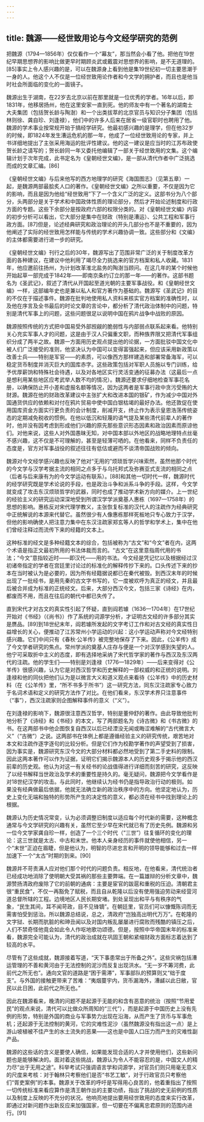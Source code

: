 ```yaml
---
---
---
```

title: 魏源——经世致用论与今文经学研究的范例
---



把魏源（1794—1856年）仅仅看作一个“幕友”，那当然会小看了他。把他在19世纪早期思想界的影响比做更早时期顾炎武或戴震对思想界的影响，是不无道理的。[85]事实上令人感兴趣的是，可以在魏源身上看到他是集19世纪初一切主要思潮于一身的人。他这个人不仅是一位经世致用论作者和今文学的拥护者，而且也是他当时社会所面临的变化的一面镜子。

魏源出生于湖南，在22岁去北京以前在那里就是一位优秀的学者。16年以后，即1831年，他移居扬州，他在这里安家一直到死。他的师友中有一个著名的湖南士大夫集团（包括贺长龄与陶澍）和一个出类拔萃的北京官员与知识分子集团（包括林则徐、龚自珍、刘逢禄），他们中的许多人后来在居省一级官职时也聘用了他。魏源的学术事业按常规开始于搞经学研究。他最初感兴趣的是理学，但在他32岁的时候，即1824年发生漕运危机的那一年，他成了一位经世致用论的专家，并上书详细地提出了主张采用海运的批评性建议。他的这一建议是应当时的江苏布政使贺长龄之请写的；贺长龄同一年又委托他编辑了一部关于经世致用的文集。这个编辑计划于次年完成，此书定名为《皇朝经世文编》，是一部从清代作者中广泛挑选而成的文章汇编。[86]

《皇朝经世文编》与后来他写的西方地理学的研究《海国图志》（见第五章）一起，是魏源两部最脍炙人口的著作。《皇朝经世文编》之所以重要，不仅是因为它的影响，而且是因为他给“经世致用”下了一个含义广泛的定义。这部书分为八个部分，头两部分是关于学术和中国政体性质的理论部分，然后才开始论述制度和行政方面的专题。这些下余部分是按政府六部的权限分类的。对《皇朝经世文编》内容的初步分析可以看出，它大部分是集中在财政（特别是漕运）、公共工程和军事行政方面。[87]但是，论述经典研究和政治理论的开头几部分也不是不重要的，因为他阐述了实际的经世致用怎样能与传统的学术兴趣协调一致。这些部分和《文编》的主体都需要进行进一步的研究。

《皇朝经世文编》刊行之后的30年，魏源写出了范围非常广泛的关于制度改革方面的各种建议，在建议中他利用了竭尽全力挑选来的官方档案和私人收藏。1831年，他应邀前往扬州，为计划改革淮北盐务的陶澍当顾问。在这几年的某个时候他开始起草一部完成于1842年——即南京条约订立的那一年——的著作。这部书题名为《圣武记》，叙述了清代从开国起至道光朝的主要军事战役。和《皇朝经世文编》一样，这部编年史也是兼以私人和官方著作为基础的。魏源写《圣武记》的目的不仅在于描述事件。魏源在批判地使用私人资料来核实官方档案的准确性时，以及他在序言及全书最后的时论文章的言论中，都分析了清代政治体制中的问题，特别是清代军事上的问题，这些问题很足以说明中国在鸦片战争中战败的原因。

魏源按照传统的方式把中国易受外部觊觎的脆弱性与内部弱点联系起来看。他特别关心充实军事人才的问题，这是由于汉人只偏重文职，而种族界限又把清代军事组织分成了两半之故。魏源一方面用历史观点提出他的论据，一方面批驳中国文化中被人们广泛接受的准则，他坚决认为中国可以变得富强起来，但应该采用新政策以改善士兵——特别是军官——的素质，可以像西方那样建造和部署常备海军，可以稳定货币制度并消灭巨大的国库赤字。这些政策包括对军职人员施以专门训练，给予优厚薪饷和特殊社会待遇，以及对各地区实行灵活变通的征募办法（这最后一点是想利用某些地区应考武举人数不均的情况）。魏源还要求仔细地检查军事花名册，以确保防止开小差和虚报名额等情况，因为这两者是军事行政中贪污受贿的大财源。魏源在他的财政改革建议中主张扩大和改进本国的银矿，作为减少中国对外国通货供应的依赖和对付在鸦片贸易中使中国白银枯竭的最好办法。他还敦促在使用国库资金方面实行更负责的会计制度，削减开支，终止作为表示皇恩浩荡传统姿态的定期减免税收的惯例。在他以低沉和轻蔑的语气提及某些清代前辈人的著作时，他并没有因考虑到形成他们兴趣的原先那些意识形态因素和政治因素而原谅他们。对他来说，这些人对外国愚昧无知，对中国本部以外地区的战略地理特点丝毫不感兴趣，这不仅是不可理解的，甚至是轻薄可哂的。在他看来，同样不负责任的态度是，官方对军事战役的叙述往往有低估或避而不谈清帝国战败的倾向。

魏源对今文经学感兴趣也反映了他对“无用的”烦琐哲学兴味索然，虽然他那个时代的今文学与汉学考据主流的相同之点多于与乌托邦式及弥赛亚式支流的相同之点（后者与后来康有为的今文学运动有联系）。[88]和其他一切时代一样，魏源时代的经学研究既是学术论说的手段，也是政治斗争和派系斗争的手段。这样，今文学就变成了攻击东汉烦琐哲学的武器，同时也成了推动学术新方向的媒介。上一世纪的经验主义的研究运动深深地受到所谓汉学学派奠基人惠栋（1697—1758年）的思想的影响。惠栋反对宋代理学教义，主张恢复标准的汉代人的注疏作为经典研究中正统解说的本源来代替它。虽然很少有人像惠栋那样死板地只专心致力于汉学，但他的影响确使人把注意力集中在东汉注疏家郑玄等人的哲学和学术上，集中在他们曾经注释过而流传下来的经籍的文本上。

这种标准的经文是多种经籍文本的综合，包括被称为“古文”和“今文”者在内，这两个术语是指正文最初所用的书法体裁而言的。“古文”在这里意指周代用的书法；“今文”意指较近时——即汉代——用的书法。今文经是凭记忆以及根据经过汉初诸帝指定的学者在宫廷里讨论过的标准化的解释传抄下来的。口头传述下来的抄本在当时被认为是必要的，因为所有经籍据说都已在秦代被毁。到西汉末年的时候出现了一批经书，是用先秦的古文字书写的，它一度被欢呼为真正的经文，并且最后被合并成为标准的正统经文。后来，大部分西汉今文，包括三家《诗经》在内，都废而不用，而且在往后的朝代中都已失传了。

直到宋代才对古文的真实性引起了怀疑，直到阎若璩（1636—1704年）在17世纪开始对《书经》（《尚书》）作了系统的词源学分析，才证明古文经的许多部分其实是赝品。[89]到18世纪末年，阎若璩所发起的文字考订工作和对古文经的真实性日益增长的关心，便推动了江苏常州小学运动的兴起：这小学运动声称对今文经特别感兴趣。它们中间只有《春秋·公羊传》被完整地保存了下来。因此，《公羊传》成了今文学者研究的焦点。常州学派的奠基人庄存与便是一个对汉学感到失望的人。他宁可采取折中主义的态度，即有选择地采纳了宋代哲学家的著作与西汉及东汉两代的注疏。他的学生们——特别是刘逢禄（1776—1829年）——后来变得对《公羊传》很感兴趣，认为它是对西汉哲学和历史解释的一部权威的和正统的说明。刘逢禄和他的同伙把他们认为是以微言大义和道义观点来看待《公羊传》中的历史材料（在《公羊传》里，“所不书多于所书”）这一研究方法，同东汉注疏家专心致力于名词术语和定义的研究方法作了对比。在他们看来，东汉学术界只注意事件（“事”），西汉注疏家则企图解释事件的意义（“义”）。

在刘逢禄的影响下，魏源很注意西汉哲学，特别是董仲舒的著作。由此导致他批判地分析了《诗经》和《书经》的本文，写了两部题名为《诗古微》和《书古微》的书。在这两部书中他企图恢复自西汉以后已经湮没无闻或晦涩难解的“古代微言大义”（“古微”）之说。这两部书在体例上都是遵循经验主义的研究传统，艰苦地对本文和注疏作逐字逐句的比较分析。但是它们作为校勘学著作的声望受到了损害，因为事实是，魏源研究东汉今文的大部分材料都必然地受到了第二手史料的限制。因此这两本著作可以作为证据，证明它们揭示魏源本人的历史观多于揭示他的西汉前辈的历史观。他认为对这一有关经书的论战值得进行详细而刻苦的研究，这反映了以经书解释当世政治及学术的重要性是持久的。毫无疑问，魏源把今文学看作是对18世纪汉学的攻击。与此同时，他继续认为经书仍是指导政治行动的极则。如果没有经典做最后依据，他就无法确立新的政治秩序中的方向。他坚定地认为，历史上变化无端和独特的形势所产生的决定性的意义，都必须在经书中找到理论上的根据。

魏源认为历史情况常变，认为必须调整旧制度以适应每个时代新的需要，这种概念通常与今文学研究的兴趣有关，虽然它至少早在宋代就已有了历史先例。魏源和另一位今文学家龚自珍一样，创造了一个三个时代（“三世”）往复循环的变化的理论：这三世就是太古、中古和末世。他本人亲身经历的事件就使他相信，另一个“末世”正迫在眉睫，但是他认为，明智的尽进忠言和开明的领导能够和过去一样加速下一个“太古”时期的到来。[90]

魏源并不苛责满人应对他们那个时代的问题负责。相反地，在他看来，清代统治者已经成功地消除了使明朝大受其祸的那些主要弊端。在一篇雄辩的分析文章中，魏源赞扬清政府废除了它的前朝的通病：主要是宦官的跋扈和重税的压迫。清朝君主很“重民食”，不仅一再豁免了赋税，而且自从乾隆以后没有使用强迫劳动来经营河道总督所辖的工程。边境地区人民长期安堵。到处呈现出和平与有秩序的气象，“民生其间，耳不闻苛政，目不见锋镝”。在朝廷里，官员们可以慷慨陈词而无需害怕受到惩治。所以魏源总结说，总之，清政府“岂独高出明代万万”。在乾隆的文字狱、长期而肮脏的和珅丑闻以及对国内叛乱屡屡进行腐败而残酷的镇压之后，人们不禁奇怪他竟会如此令人作呕地歌功颂德。但是，按照中华帝国末年的标准来看，魏源完全可能认为，清代的政治成就在巩固王朝和紧缩财政方面标志着达到了较高的水平。

尽管有了这些成就，魏源接着写道，“天下事患常出于所备之外”。这些灾祸包括漕运管理的不善和黄河由于无法控制的泥沙而反复出现洪水。“无一岁不筹河费，此前代之所无也”。通向文官的道路是“困于需滞”，军事部队的预算则又“绌于度支”。与外国的接触更带来了苦难：“夷烟蔓宇内，货币漏海外，漕鹾以此日敝，官民以此日困，此前代之所无也。”

因此在魏源看来，晚清的问题不是起源于无能的和含有恶意的统治（按照“节用爱民”的观点来说，清代可以比做众所周知的“三代”），而是起源于中国历史上没有先例的形势，特别是外国的商业与军事势力出现在沿海，从而产生了货币与军事危机；还起源于无法控制的黄河，它的灾难性泥沙（虽然魏源没有指出这一点）是上游山坡植被不佳产生的水土流失的恶果——这也是中国人口压力而产生的灾难性副产品。

魏源的这些话的含义是要使人确信，如果能发现合适的人才并使用他们，这些新问题也是能够解决的。面对着这些挑战，魏源认为令人不能容忍的是，中国文人的精力尽“出于无用之途”。科举考试只强调语言学和词源学，对官员们则只用毫无意义的尺度来考核：对于翰林只考察他们是否“书艺工敏”，对于行政官员只考察他们“胥吏案例”的本事。魏源关于改革的呼吁是写得用心良苦的，他着重指出了按照一切传统标准来看应算作是清王朝作出的主要功绩，指出了挑战的史无前例的性质以及制度上反映的不充分的状况。他响亮地提出要用经世致用的态度来实行改革，即通过对新问题作出新反应来加强国家，但一切要在不偏离忠君原则的范围内进行。[91]